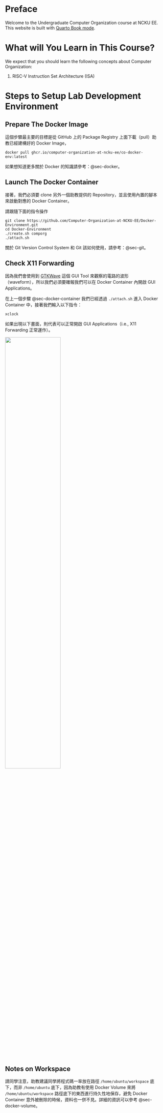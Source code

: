 # Preface {.unnumbered}

Welcome to the Undergraduate Computer Organization course at NCKU EE.
This website is built with [Quarto Book mode](https://quarto.org/docs/books).

# What will You Learn in This Course? {.unnumbered}

We expect that you should learn the following concepts about Computer Organization:

1. RISC-V Instruction Set Architecture (ISA) 

# Steps to Setup Lab Development Environment {.unnumbered}

## Prepare The Docker Image

這個步驟最主要的目標是從 GitHub 上的 Package Registry 上面下載（pull）助教已經建構好的 Docker Image，

```shell
docker pull ghcr.io/computer-organization-at-ncku-ee/co-docker-env:latest
```

如果想知道更多關於 Docker 的知識請參考：@sec-docker。

## Launch The Docker Container {#sec-docker-container}

接著，我們必須要 clone 另外一個助教提供的 Repository，並且使用內置的腳本來啟動對應的 Docker Container。

請跟隨下面的指令操作

```shell
git clone https://github.com/Computer-Organization-at-NCKU-EE/Docker-Environment.git
cd Docker-Environment
./create.sh comporg
./attach.sh
```

關於 Git Version Control System 和 Git 該如何使用，請參考：@sec-git。

## Check X11 Forwarding

因為我們會使用到 [GTKWave](https://gtkwave.sourceforge.net/) 這個 GUI Tool 來觀察的電路的波形（waveform），所以我們必須要確報我們可以在 Docker Container 內開啟 GUI Applications。

在上一個步驟 @sec-docker-container 我們已經透過 `./attach.sh` 進入 Docker Container 中，接著我們輸入以下指令：

```shell
xclock
```

如果出現以下畫面，則代表可以正常開啟 GUI Applications（i.e., X11 Forwarding 正常運作）。

![](book/appendix/images/x11.png){width=60% fig-align="center"}


## Notes on Workspace

請同學注意，助教建議同學將程式碼一率放在路徑 `/home/ubuntu/workspace` 底下，而非 `/home/ubuntu` 底下，因為助教有使用 Docker Volume 來將 `/home/ubuntu/workspace` 路徑底下的東西進行持久性地保存，避免 Docker Container 意外被刪除的時候，資料也一併不見。詳細的資訊可以參考 @sec-docker-volume。